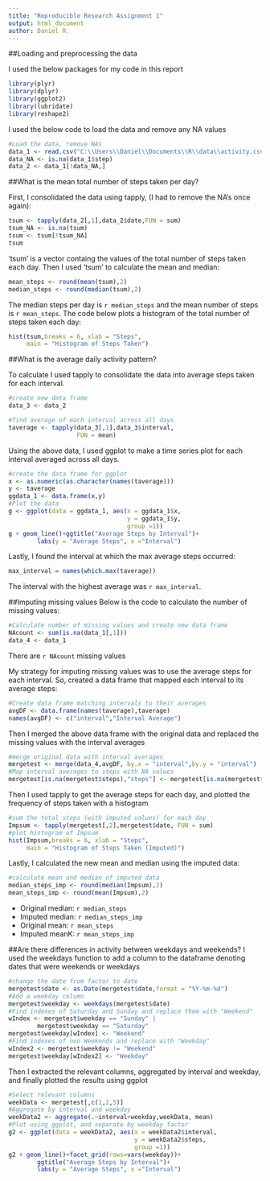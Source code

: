 ---
title: "Reproducible Research Assignment 1"
output: html_document
author: Daniel R.
---

##Loading and preprocessing the data

I used the below packages for my code in this report
```{r,results='hide',message =FALSE}
library(plyr)
library(dplyr)
library(ggplot2)
library(lubridate)
library(reshape2)
```
I used the below code to load the data and remove any NA values
```{r}
#Load the data, remove NAs
data_1 <- read.csv("C:\\Users\\Daniel\\Documents\\R\\data\\activity.csv")
data_NA <- is.na(data_1$step)
data_2 <- data_1[!data_NA,]
```

##What is the mean total number of steps taken per day?

First, I consolidated the data using tapply, (I had to remove the NA's once again):
```{r}
tsum <- tapply(data_2[,1],data_2$date,FUN = sum)
tsum_NA <- is.na(tsum)
tsum <- tsum[!tsum_NA]
tsum
```
'tsum' is a vector containg the values of the total number of steps taken each day. Then I used 'tsum' to calculate the mean and median:
```{r}
mean_steps <- round(mean(tsum),2)
median_steps <- round(median(tsum),2)

```
The median steps per day is `r median_steps` and the mean number of steps is `r mean_steps`. The code below plots a histogram of the total number of steps taken each day:
```{r Histogram - NAs removed}
hist(tsum,breaks = 6, xlab = "Steps",
     main = "Histogram of Steps Taken")
```

##What is the average daily activity pattern?

To calculate I used tapply to consolidate the data into average steps taken for each interval.
```{r}
#create new data frame
data_3 <- data_2

#find average of each interval across all days
taverage <- tapply(data_3[,1],data_3$interval,
                   FUN = mean)
```
Using the above data, I used ggplot to make a time series plot for each interval averaged across all days.
```{r Average Steps taken per Interval}
#create the data frame for ggplot
x <- as.numeric(as.character(names(taverage)))
y <- taverage
ggdata_1 <- data.frame(x,y)
#Plot the data
g <- ggplot(data = ggdata_1, aes(x = ggdata_1$x,
                                 y = ggdata_1$y,
                                 group =1))
g + geom_line()+ggtitle("Average Steps by Interval")+
        labs(y = "Average Steps", x ="Interval")
```

Lastly, I found the interval at which the max average steps occurred:
```{r}
max_interval = names(which.max(taverage))
```
The interval with the highest average was `r max_interval`.

##Imputing missing values
Below is the code to calculate the number of missing values:
```{r}
#Calculate number of missing values and create new data frame
NAcount <- sum(is.na(data_1[,1]))
data_4 <- data_1
```
There are `r NAcount` missing values

My strategy for imputing missing values was to use the average steps for each interval.
So, created a data frame that mapped each interval to its average steps:
```{r}
#Create data frame matching intervals to their averages
avgDF <- data.frame(names(taverage),taverage)
names(avgDF) <- c("interval","Interval Average")

```
Then I merged the above data frame with the original data and replaced the missing values with the interval averages
```{r}
#merge original data with interval averages
mergetest <- merge(data_4,avgDF, by.x = "interval",by.y = "interval")
#Map interval averages to steps with NA values
mergetest[is.na(mergetest$steps),"steps"] <- mergetest[is.na(mergetest$steps),"Interval Average"]
```
Then I used tapply to get the average steps for each day, and plotted the frequency of steps taken with a histogram
```{r Histogram with Imputed Data}
#sum the total steps (with imputed values) for each day
Impsum <- tapply(mergetest[,2],mergetest$date, FUN = sum)
#plot histogram of Impsum
hist(Impsum,breaks = 6, xlab = "Steps",
     main = "Histogram of Steps Taken (Imputed)")
```

Lastly, I calculated the new mean and median using the imputed data:
``` {r}
#calculate mean and median of imputed data
median_steps_imp <- round(median(Impsum),2)
mean_steps_imp <- round(mean(Impsum),2)
```
- Original median: `r median_steps`
- Imputed median: `r median_steps_imp`
- Original mean: `r mean_steps`
- Imputed meanK: `r mean_steps_imp`

##Are there differences in activity between weekdays and weekends?
I used the weekdays function to add a column to the dataframe denoting dates that were weekends or weekdays
``` {r}
#change the date from factor to date
mergetest$date <- as.Date(mergetest$date,format = "%Y-%m-%d")
#Add a weekday column
mergetest$weekday <- weekdays(mergetest$date)
#Find indexes of Saturday and Sunday and replace them with "Weekend"
wIndex <- mergetest$weekday == "Sunday" |
        mergetest$weekday == "Saturday"
mergetest$weekday[wIndex] <- "Weekend"
#Find indexes of non Weekends and replace with "Weekday"
wIndex2 <- mergetest$weekday != "Weekend"
mergetest$weekday[wIndex2] <- "Weekday"
```
Then I extracted the relevant columns, aggregated by interval and weekday, and finally plotted the results using ggplot
```{r Average Steps taken per Interval by Weekend/Weekday}
#Select relevant columns
weekData <- mergetest[,c(1,2,5)]
#Aggregate by interval and weekday
weekData2 <- aggregate(.~interval+weekday,weekData, mean)
#Plot using ggplot, and separate by weekday factor
g2 <- ggplot(data = weekData2, aes(x = weekData2$interval,
                                   y = weekData2$steps, 
                                   group =1))
g2 + geom_line()+facet_grid(rows=vars(weekday))+
        ggtitle("Average Steps by Interval")+
        labs(y = "Average Steps", x ="Interval")
```